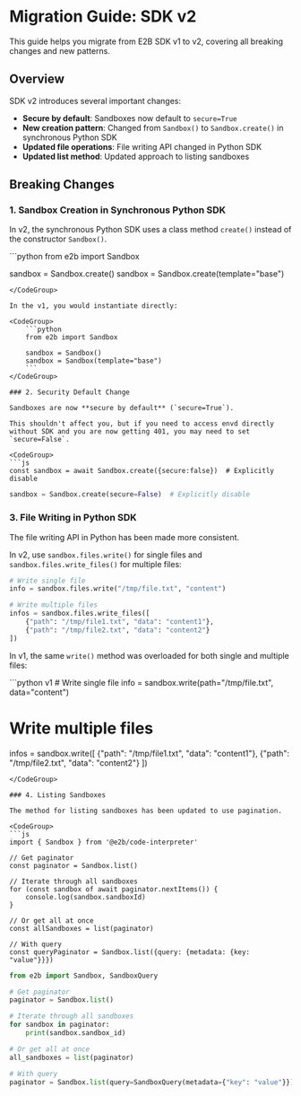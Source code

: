 # Migration Guide: SDK v2

This guide helps you migrate from E2B SDK v1 to v2, covering all breaking changes and new patterns.

## Overview

SDK v2 introduces several important changes:
- **Secure by default**: Sandboxes now default to `secure=True`
- **New creation pattern**: Changed from `Sandbox()` to `Sandbox.create()` in synchronous Python SDK
- **Updated file operations**: File writing API changed in Python SDK
- **Updated list method**: Updated approach to listing sandboxes

## Breaking Changes

### 1. Sandbox Creation in Synchronous Python SDK

In v2, the synchronous Python SDK uses a class method `create()` instead of the constructor `Sandbox()`.

<CodeGroup>
```python
from e2b import Sandbox

sandbox = Sandbox.create()
sandbox = Sandbox.create(template="base")
```
</CodeGroup>

In the v1, you would instantiate directly:

<CodeGroup>
    ```python
    from e2b import Sandbox

    sandbox = Sandbox()
    sandbox = Sandbox(template="base")
    ```
</CodeGroup>

### 2. Security Default Change

Sandboxes are now **secure by default** (`secure=True`).

This shouldn't affect you, but if you need to access envd directly without SDK and you are now getting 401, you may need to set `secure=False`.

<CodeGroup>
```js
const sandbox = await Sandbox.create({secure:false})  # Explicitly disable
```

```python
sandbox = Sandbox.create(secure=False)  # Explicitly disable
```
</CodeGroup>

### 3. File Writing in Python SDK

The file writing API in Python has been made more consistent.

In v2, use `sandbox.files.write()` for single files and `sandbox.files.write_files()` for multiple files:
<CodeGroup>
```python v2
# Write single file
info = sandbox.files.write("/tmp/file.txt", "content")

# Write multiple files
infos = sandbox.files.write_files([
    {"path": "/tmp/file1.txt", "data": "content1"},
    {"path": "/tmp/file2.txt", "data": "content2"}
])
```
</CodeGroup>

In v1, the same `write()` method was overloaded for both single and multiple files:

<CodeGroup>
```python v1
# Write single file
info = sandbox.write(path="/tmp/file.txt", data="content")

# Write multiple files
infos = sandbox.write([
    {"path": "/tmp/file1.txt", "data": "content1"},
    {"path": "/tmp/file2.txt", "data": "content2"}
])
```
</CodeGroup>

### 4. Listing Sandboxes

The method for listing sandboxes has been updated to use pagination.

<CodeGroup>
```js
import { Sandbox } from '@e2b/code-interpreter'

// Get paginator
const paginator = Sandbox.list()

// Iterate through all sandboxes
for (const sandbox of await paginator.nextItems()) {
    console.log(sandbox.sandboxId)
}

// Or get all at once
const allSandboxes = list(paginator)

// With query
const queryPaginator = Sandbox.list({query: {metadata: {key: "value"}}})
```
```python
from e2b import Sandbox, SandboxQuery

# Get paginator
paginator = Sandbox.list()

# Iterate through all sandboxes
for sandbox in paginator:
    print(sandbox.sandbox_id)

# Or get all at once
all_sandboxes = list(paginator)

# With query
paginator = Sandbox.list(query=SandboxQuery(metadata={"key": "value"}})
```
</CodeGroup>
